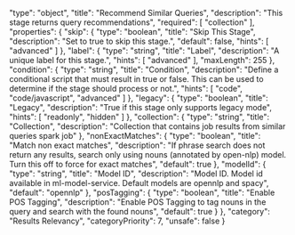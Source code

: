   "type": "object",
  "title": "Recommend Similar Queries",
  "description": "This stage returns query recommendations",
  "required": [
    "collection"
  ],
  "properties": {
    "skip": {
      "type": "boolean",
      "title": "Skip This Stage",
      "description": "Set to true to skip this stage.",
      "default": false,
      "hints": [
        "advanced"
      ]
    },
    "label": {
      "type": "string",
      "title": "Label",
      "description": "A unique label for this stage.",
      "hints": [
        "advanced"
      ],
      "maxLength": 255
    },
    "condition": {
      "type": "string",
      "title": "Condition",
      "description": "Define a conditional script that must result in true or false. This can be used to determine if the stage should process or not.",
      "hints": [
        "code",
        "code/javascript",
        "advanced"
      ]
    },
    "legacy": {
      "type": "boolean",
      "title": "Legacy",
      "description": "True if this stage only supports legacy mode",
      "hints": [
        "readonly",
        "hidden"
      ]
    },
    "collection": {
      "type": "string",
      "title": "Collection",
      "description": "Collection that contains job results from similar queries spark job"
    },
    "nonExactMatches": {
      "type": "boolean",
      "title": "Match non exact matches",
      "description": "If phrase search does not return any results, search only using nouns (annotated by open-nlp) model. Turn this off to force for exact matches",
      "default": true
    },
    "modelId": {
      "type": "string",
      "title": "Model ID",
      "description": "Model ID. Model id available in ml-model-service. Default models are opennlp and spacy",
      "default": "opennlp"
    },
    "posTagging": {
      "type": "boolean",
      "title": "Enable POS Tagging",
      "description": "Enable POS Tagging to tag nouns in the query and search with the found nouns",
      "default": true
    }
  },
  "category": "Results Relevancy",
  "categoryPriority": 7,
  "unsafe": false
}
